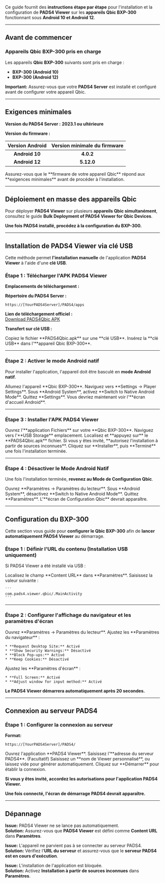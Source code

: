Ce guide fournit des **instructions étape par étape** pour l'installation et la configuration de **PADS4 Viewer** sur les **appareils Qbic BXP-300** fonctionnant sous **Android 10 et Android 12**.

***

## **Avant de commencer**

### **Appareils Qbic BXP-300 pris en charge**

Les appareils **Qbic BXP-300** suivants sont pris en charge :

* **BXP-300 (Android 10)**
* **BXP-300 (Android 12)**

**Important:** Assurez-vous que votre **PADS4 Server** est installé et configuré avant de configurer votre appareil Qbic.

***

## **Exigences minimales**

**Version du PADS4 Server :** **2023.1 ou ultérieure**

**Version du firmware :**

| Version Android | Version minimale du firmware |
| :-------------: | :--------------------------: |
|  **Android 10** |           **4.0.2**          |
|  **Android 12** |          **5.12.0**          |

<Note>
  Assurez-vous que le **firmware de votre appareil Qbic** répond aux **exigences minimales** avant de procéder à l'installation.
</Note>

***

## **Déploiement en masse des appareils Qbic**

Pour déployer **PADS4 Viewer** sur plusieurs **appareils Qbic simultanément**, consultez le guide **Bulk Deployment of PADS4 Viewer for Qbic Devices**.

**Une fois PADS4 installé, procédez à la configuration du BXP-300.**

***

## **Installation de PADS4 Viewer via clé USB**

Cette méthode permet **l'installation manuelle** de l'application **PADS4 Viewer** à l'aide d'une **clé USB**.

### **Étape 1 : Télécharger l'APK PADS4 Viewer**

**Emplacements de téléchargement :**

**Répertoire du PADS4 Server :**

```
https://[YourPADS4Server]/PADS4/apps
```

**Lien de téléchargement officiel :**\
[Download PADS4Qbic APK](https://github.com/PADS4/PADS4-Viewer-Qbic/releases/latest)

**Transfert sur clé USB :**

<Steps>
  <Step title="Première étape">
    Copiez le fichier **PADS4Qbic.apk** sur une **clé USB**.
  </Step>

  <Step title="Deuxième étape">
    Insérez la **clé USB** dans l'**appareil Qbic BXP-300**.
  </Step>
</Steps>

***

### **Étape 2 : Activer le mode Android natif**

Pour installer l'application, l'appareil doit être basculé en **mode Android natif**.

<Steps>
  <Step title="Première étape">
    Allumez l'appareil **Qbic BXP-300**.
  </Step>

  <Step title="Deuxième étape">
    Naviguez vers **Settings → Player Settings**.
  </Step>

  <Step title="Troisième étape">
    Sous **Android System**, activez **Switch to Native Android Mode**.
  </Step>

  <Step title="Quatrième étape">
    Quittez **Settings**. Vous devriez maintenant voir l'**écran d'accueil Android**.
  </Step>
</Steps>

***

### **Étape 3 : Installer l'APK PADS4 Viewer**

<Steps>
  <Step title="Première étape">
    Ouvrez l'**application Fichiers** sur votre **Qbic BXP-300**.
  </Step>

  <Step title="Étape Deux">
    Naviguez vers l'**USB Storage** emplacement.
  </Step>

  <Step title="Étape Trois">
    Localisez et **appuyez sur** le **PADS4Qbic.apk** fichier.
  </Step>

  <Step title="Étape Quatre">
    Si vous y êtes invité, **autorisez l'installation à partir de sources inconnues**.
  </Step>

  <Step title="Étape Cinq">
    Cliquez sur **Installer**, puis **Terminé** une fois l'installation terminée.
  </Step>
</Steps>

***

### **Étape 4 : Désactiver le Mode Android Natif**

Une fois l'installation terminée, **revenez au Mode de Configuration Qbic**.

<Steps>
  <Step title="Étape Un">
    Ouvrez **Paramètres → Paramètres du lecteur**.
  </Step>

  <Step title="Étape Deux">
    Sous **Android System**, désactivez **Switch to Native Android Mode**.
  </Step>

  <Step title="Étape Trois">
    Quittez **Paramètres**. L'**écran de Configuration Qbic** devrait apparaître.
  </Step>
</Steps>

***

## **Configuration du BXP-300**

Cette section vous guide pour **configurer le Qbic BXP-300** afin de **lancer automatiquement PADS4 Viewer** au démarrage.

### **Étape 1 : Définir l'URL du contenu (Installation USB uniquement)**

Si PADS4 Viewer a été installé via USB :

<Steps>
  <Step title="Étape Un">
    Localisez le champ **Content URL** dans **Paramètres**.
  </Step>

  <Step title="Étape Deux">
    Saisissez la valeur suivante :

    ```
    com.pads4.viewer.qbic/.MainActivity
    ```
  </Step>
</Steps>

***

### **Étape 2 : Configurer l'affichage du navigateur et les paramètres d'écran**

<Steps>
  <Step title="Étape Un">
    Ouvrez **Paramètres → Paramètres du lecteur**.
  </Step>

  <Step title="Étape Deux">
    Ajustez les **Paramètres du navigateur** :

    * **Request Desktop Site:** Activé
    * **Show Security Warnings:** Désactivé
    * **Block Pop-ups:** Activé
    * **Keep Cookies:** Désactivé
  </Step>

  <Step title="Étape Trois">
    Ajustez les **Paramètres d'écran** :

    * **Full Screen:** Activé
    * **Adjust window for input method:** Activé
  </Step>
</Steps>

**Le PADS4 Viewer démarrera automatiquement après 20 secondes.**

***

## **Connexion au serveur PADS4**

### **Étape 1 : Configurer la connexion au serveur**

**Format:**

```
https://[YourPADS4Server]/PADS4/
```

<Steps>
  <Step title="Étape Un">
    Ouvrez l'application **PADS4 Viewer**.
  </Step>

  <Step title="Étape Deux">
    Saisissez l'**adresse du serveur PADS4**.
  </Step>

  <Step title="Étape Trois">
    (Facultatif) Saisissez un **nom de Viewer personnalisé**, ou laissez vide pour générer automatiquement.
  </Step>

  <Step title="Étape Quatre">
    Cliquez sur **Démarrer** pour établir la connexion.
  </Step>
</Steps>

**Si vous y êtes invité, accordez les autorisations pour l'application PADS4 Viewer.**

**Une fois connecté, l'écran de démarrage PADS4 devrait apparaître.**

***

## **Dépannage**

**Issue:** PADS4 Viewer ne se lance pas automatiquement.\
**Solution:** Assurez-vous que **PADS4 Viewer** est défini comme **Content URL** dans **Paramètres**.

**Issue:** L'appareil ne parvient pas à se connecter au serveur PADS4.\
**Solution:** Vérifiez l'**URL du serveur** et assurez-vous que le **serveur PADS4 est en cours d'exécution**.

**Issue:** L'installation de l'application est bloquée.\
**Solution:** Activez **Installation à partir de sources inconnues** dans **Paramètres**.
